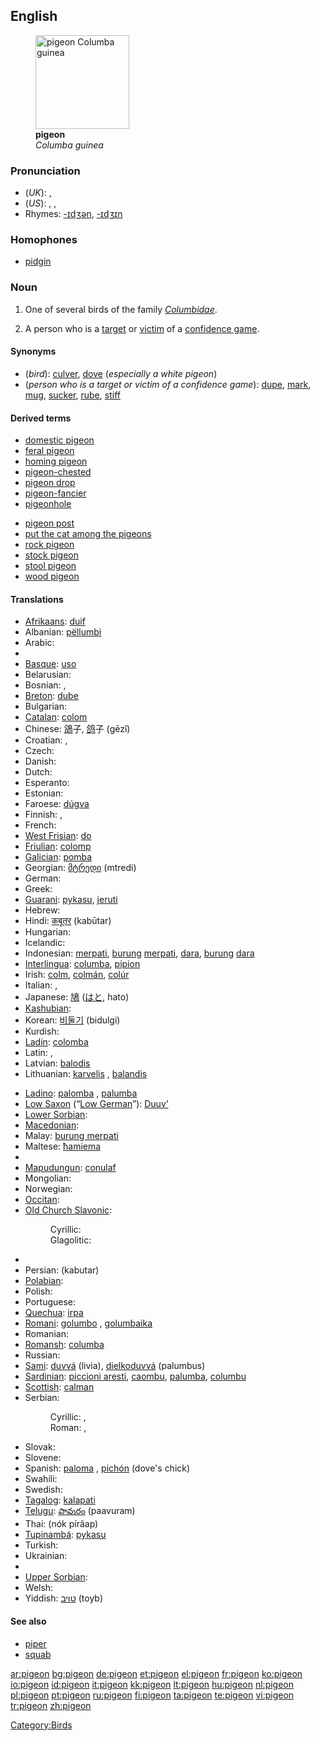 {{wikipedia}}
==English==
[[Image:Columba guinea.jpg|thumb|right|150px|'''pigeon'''<br>''Columba guinea'']]

===Pronunciation===
* (''UK''): {{IPA|/ˈpɪdʒɪn/}}, {{SAMPA|/"pIdZIn/}}
* (''US''): {{enPR|pĭjʹən}}, {{IPA|/ˈpɪdʒən/}}, {{SAMPA|/"pIdZ@n/}}
* Rhymes: [[Rhymes:English:-ɪdʒən|-ɪdʒən]], [[Rhymes:English:-ɪdʒɪn|-ɪdʒɪn]]

===Homophones===
* [[pidgin]]

===Noun===
{{en-noun}}

# One of several birds of the family ''[[Columbidae]]''.
# {{slang}} A person who is a [[target]] or [[victim]] of a [[confidence game]].

====Synonyms====
* (''bird''): [[culver]], [[dove]] (''especially a white pigeon'')
* (''person who is a target or victim of a confidence game''): [[dupe]], [[mark]], [[mug]], [[sucker]], [[rube]], [[stiff]]

====Derived terms====
{{rel-top|Terms derived from ''pigeon''}}
* [[domestic pigeon]]
* [[feral pigeon]]
* [[homing pigeon]]
* [[pigeon-chested]]
* [[pigeon drop]]
* [[pigeon-fancier]]
* [[pigeonhole]]
{{rel-mid}}
* [[pigeon post]]
* [[put the cat among the pigeons]]
* [[rock pigeon]]
* [[stock pigeon]]
* [[stool pigeon]]
* [[wood pigeon]]
{{rel-bottom}}

====Translations====
{{trans-top|bird}}
* [[Afrikaans]]: [[duif]]
* Albanian: [[pëllumbi]]
* Arabic: {{Arab|[[حمامة]]}} {{IPAchar|(ħamāma)}} {{f}}
* {{trreq|Armenian}}
* [[Basque]]: [[uso]]
* Belarusian: {{t-|be|голуб|m|tr=golub|sc=Cyrl|xs=Belarusian}}
* Bosnian: {{t-|bs|golub|m}}, {{t-|bs|golubica|f}}
* [[Breton]]: [[dube]]
* Bulgarian: {{t+|bg|гълъб|m|tr=gǎlǎb|sc=Cyrl}}
* [[Catalan]]: [[colom]] {{m}}
* Chinese: [[鴿]]子, [[鸽]]子 (gēzǐ)
* Croatian: {{t-|hr|golub|m}}, {{t-|hr|golubica|f}}
* Czech: {{t-|cs|holub|m}}
* Danish: {{t-|da|due}}
* Dutch: {{t+|nl|duif|f}}
* Esperanto: {{t-|eo|kolombo|xs=Esperanto}}
* Estonian: {{t-|et|tuvi}}
* Faroese: [[dúgva]]
* Finnish: {{t+|fi|kyyhky}}, {{t+|fi|pulu}}
* French: {{t+|fr|pigeon|m}}
* [[West Frisian]]: [[do]]
* [[Friulian]]: [[colomp]]
* [[Galician]]: [[pomba]] {{f}}
* Georgian: [[მტრედი]] (mtredi)
* German: {{t+|de|Taube|f}}
* Greek: {{t+|el|περιστέρι|n|tr=peristéri|sc=Grek}}
* [[Guarani]]: [[pykasu]], [[jeruti]]
* Hebrew: {{t-|he|תסיל|sc=Hebr}}
* Hindi: [[कबूतर]] (kabūtar)
* Hungarian: {{t+|hu|galamb}}
* Icelandic: {{t+|is|dúfa}}
* Indonesian: [[merpati]], [[burung]] [[merpati]], [[dara]], [[burung]] [[dara]]
* [[Interlingua]]: [[columba]], [[pipion]]
* Irish: [[colm]], [[colmán]], [[colúr]]
* Italian: {{t+|it|piccione|m}}, {{t+|it|colombo|m}}
* Japanese: [[鳩]] ([[はと]], hato)
* [[Kashubian]]: {{t-|csb|gòłąbk|m|xs=Kashubian}}
* Korean: [[비둘기]] (bidulgi)
* Kurdish: {{KUchar|[[کۆتر]]}}
* [[Ladin]]: [[colomba]]
* Latin: {{t-|la|columbus|m}}, {{t-|la|columba|f}}
* Latvian: [[balodis]]
* Lithuanian: [[karvelis]] {{m}}, [[balandis]] {{m}}
{{trans-mid}}
* [[Ladino]]: [[palomba]] {{f}}, [[palumba]] {{f}}
* [[Low Saxon]] (“[[Low German]]”): [[Duuv’]] {{f}}
* [[Lower Sorbian]]: {{tø|dsb|gołub|m|xs=Lower Sorbian}}
* [[Macedonian]]: {{t-|mk|гулаб|gulab|m|sc=Cyrl|xs=Macedonian}}
* Malay: [[burung merpati]]
* Maltese: [[ħamiema]] {{f}}
* {{trreq|Maori}}
* [[Mapudungun]]: [[conulaf]]
* Mongolian: {{t-|mn|тагтаа|sc=Cyrl|xs=Mongolian}}
* Norwegian: {{t-|no|due|m|f}}
* [[Occitan]]: {{t|oc|colomb|xs=Occitan}} {{m}}
* [[Old Church Slavonic]]:
*: Cyrillic: {{tø|cu|голѫбь|m|tr=golǫbĭ|sc=Cyrl|xs=Old Church Slavonic}}
*: Glagolitic: {{tø|cu|ⰃⰑⰎⰨⰁⰠ|m|tr=golǫbĭ|sc=Glag|xs=Old Church Slavonic}}
* {{trreq|Old English}}
* Persian: {{fa-Arab|[[کبوتر]]}} (kabutar)
* [[Polabian]]: {{tø|pox|ďölǫb|m|xs=Polabian}}
* Polish: {{t+|pl|gołąb|m}}
* Portuguese: {{t+|pt|pombo|m}}
* [[Quechua]]: [[irpa]]
* [[Romani]]: [[golumbo]] {{m}}, [[golumbaika]] {{f}}
* Romanian: {{t+|ro|porumbel}}
* [[Romansh]]: [[columba]]
* Russian: {{t+|ru|голубь|m|tr=gólub’|sc=Cyrl}}
* [[Sami]]: [[duvvá]] (livia), [[dielkoduvvá]] (palumbus)
* [[Sardinian]]: [[piccioni aresti]], [[caombu]], [[palumba]], [[columbu]]
* [[Scottish]]: [[calman]]
* Serbian:
*: Cyrillic: {{t+|sr|голуб|m|sc=Cyrl}}, {{t-|sr|голубица|f|sc=Cyrl}}
*: Roman: {{t-|sr|golub|m}}, {{t-|sr|golubica|f}}
* Slovak: {{t-|sk|holub|m}}
* Slovene: {{t-|sl|golob|m}}
* Spanish: [[paloma]] {{f}}, [[pichón]] {{m}} (dove's chick)
* Swahili: {{t-|sw|hua|xs=Swahili}}
* Swedish: {{t+|sv|duva|c}}
* [[Tagalog]]: [[kalapati]]
* [[Telugu]]: [[పావురం]] (paavuram)
* Thai: {{Thai|[[นกพิราบ]]}} (nók pírâap)
* [[Tupinambá]]: [[pykasu]]
* Turkish: {{t+|tr|güvercin}}
* Ukrainian: {{t-|uk|голуб|m|tr=golub|sc=Cyrl|xs=Ukrainian}}
* {{trreq|Vietnamese}}
* [[Upper Sorbian]]: {{tø|hsb|hołb|m|xs=Upper Sorbian}}
* Welsh: {{t-|cy|colomen|xs=Welsh}}
* Yiddish: [[טויב|טױב]] (toyb) {{f}}
{{trans-bottom}}

{{trans-top|victim of a confidence game}}
{{trans-bottom}}

====See also====
* [[piper]]
* [[squab]]

[[Category:Birds]]

[[ar:pigeon]]
[[bg:pigeon]]
[[de:pigeon]]
[[et:pigeon]]
[[el:pigeon]]
[[fr:pigeon]]
[[ko:pigeon]]
[[io:pigeon]]
[[id:pigeon]]
[[it:pigeon]]
[[kk:pigeon]]
[[lt:pigeon]]
[[hu:pigeon]]
[[nl:pigeon]]
[[pl:pigeon]]
[[pt:pigeon]]
[[ru:pigeon]]
[[fi:pigeon]]
[[ta:pigeon]]
[[te:pigeon]]
[[vi:pigeon]]
[[tr:pigeon]]
[[zh:pigeon]]